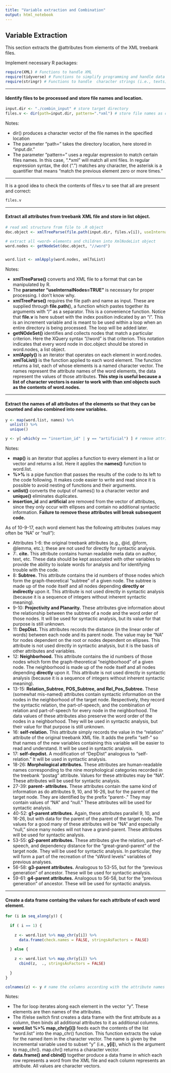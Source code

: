 ```yaml
---
title: "Variable extraction and Combination"
output: html_notebook
---
```



## Variable Extraction

This section extracts the @attributes from <word> elements of the XML treebank files.

Implement necessary R packages:

```r
require(XML) # Functions to handle XML
require(tidyverse) # Functions to simplify programming and handle data frames
require(stringr) # Functions to handle  character strings (i.e., texts)
```


***

#### Identify files to be processed and store file names and location.

```r
input.dir <- "./combin_input" # store target directory
files.v <- dir(path=input.dir, pattern=".*xml") # store file names as character vector
```
Notes:

* dir() produces a character vector of the file names in the specified location
* The parameter "path=" takes the directory location, here stored in "input.dir."
* The parameter "pattern=" uses a regular expression to match certain files names. In this case, ".*xml" will match all xml files. In regular expression syntax, the dot (".") matches any character, the asterisk is a quantifier that means "match the previous element zero or more times."

***
It is a good idea to check the contents of files.v to see that all are present and correct:

```r
files.v
```

***

#### Extract all attributes from treebank XML file and store in list object.

```r
# read xml structure from file to .R object
doc.object <- xmlTreeParse(file.path(input.dir, files.v[i]), useInternalNodes=TRUE)

# extract all <word> elements and children into XmlNodeList object
word.nodes <- getNodeSet(doc.object, "//word")


word.list <- xmlApply(word.nodes, xmlToList)

```
Notes:

* **xmlTreeParse()** converts and XML file to a format that can be manipulated by R.
* The **parameter "useInternalNodes=TRUE"** is necessary for proper processing. I don't know why.
* **xmlTreeParse()** requires the file path and name as input. These are supplied through **file.path(**), a function which pastes together its arguments with "/" as a separator. This is a convenience function. Notice that **file.v** is here subset with the index position indicated by an "i". This is an increment variable and is meant to be used within a loop when an entire directory is being processed.  The loop will be added later.
* **getNOdeSet()** identifies and collects nodes that match a particular criterion. Here the XQuery syntax "//word" is that criterion. This notation indicates that every word node in doc.object should be stored in word.nodes, a list object.
* **xmlApply()** is an iterator that operates on each element in word.nodes. **xmlToList()** is the function applied to each word element. The function returns a list, each of whose elements is a named character vector.  The names represent the attribute names of the word elements, the data represent the values of those attributes. **This step is useful because a list of character vectors is easier to work with than xml objects such as the contents of word.nodes.**

***

#### Extract the names of all attributes of the <word> elements so that they can be counted and also combined into new variables.

```r
y <- map(word.list, names) %>%
  unlist() %>%
  unique()

y <- y[-which(y == "insertion_id" | y == "artificial") ] # remove attributes associated only with ellipses.

```
Notes:

* **map()** is an iterator that applies a function to every element in a list or vector and returns a list. Here it applies the **names()** function to word.list.
* **%>%** is a pipe function that passes the results of the code to its left to the code following. It makes code easier to write and read since it is possible to avoid nesting of functions and their arguments.
* **unlist()** converts the output of names() to a character vector and **unique()** eliminates duplicates.
* **insertion_id** and **artificial** are removed from the vector of attributes, since they only occur with ellipses and contain no additional syntactic information. **Failure to remove these attributes will break subsequent code.**


As of 10-9-17, each word element has the following attributes (values may often be "NA" or "null"):

* Attributes 1-6: the original treebank attributes (e.g., @id, @form, @lemma, etc.); these are not used for directly for syntactic analysis.
* 7:. **cite.** This attribute contains human readable meta data on author, text, etc. These data should be kept associated with other variables to provide the ability to isolate words for analysis and for identifying trouble with the code.
* 8: **Subtree.** This attribute contains the id numbers of those nodes which form the graph-theoretical "subtree" of a given node. The subtree is made up of the node itself and all nodes depending **directly or indirectly** upon it. This attribute is not used directly in syntactic analysis (because it is a sequence of integers without inherent syntactic meaning).
* 9-10: **Projectivity and Planarity.** These attributes give information about the relationship between the subtree of a node and the word order of those nodes. It will be used for syntactic analysis, but its value for that purpose is still unknown.
* 11: **DepDist.** This attributes records the distance (in the linear order of words) between each node and its parent node. The value may be "NA" for nodes dependent on the root or nodes dependent on ellipses. This attribute is not used directly in syntactic analysis, but it is the basis of other attributes and variables.
* 12: **Neighborhood.** This attribute contains the id numbers of those nodes which form the graph-theoretical "neighborhood" of a given node. The neighborhood is made up of the node itself and all nodes depending **directly**  upon it. This attribute is not used directly in syntactic analysis (because it is a sequence of integers without inherent syntactic meaning).
* 13-15: **Relation_Subtree, POS_Subtree, and Rel_Pos_Subtree.** These (somewhat mis-named) attributes contain syntactic information on the nodes in the neighborhood of the target node. Respectively, they record the syntactic relation, the part-of-speech, and the combination of relation and part-of-speech for every node in the neighborhood. The data values of these attributes also preserve the word order of the nodes in a neighborhood. They will be used in syntactic analysis, but their value for that purpose is still unknown.
* 16: **self-relation.** This attribute simply records the value in the "relation" attribute of the original treebank XML file. It adds the prefix "self-" so that names of the new variables containing this variable will be easier to read and understand. It will be used in syntactic analysis.
* 17: **self-depdist.** A modification of "DepDist" analogous to "self-relation." It will be used in syntactic analysis.
* 18-26: **Morphological attributes.** These attributes are human-readable names corresponding to the nine morphological categories recorded in the treebank "postag" attribute. Values for these attributes may be "NA". These attributes will be used for syntactic analysis.
* 27-39: **parent- attributes.** These attributes contain the same kind of information as do attributes 9, 10, and 16-26, but for the parent of the target node. They are identified by the prefix "parent-." They may contain values of "NA" and "null." These attributes will be used for syntactic analysis.
* 40-52: **g1-parent attributes.** Again, these attributes parallel 9, 10, and 16-26, but with data for the parent of the parent of the target node. The values for a good many of these attributes will be "NA" and especially "null," since many nodes will not have a grand-parent. These attributes will be used for syntactic analysis. 
* 53-55: **g2-parent attributes.** These attributes give the relation, part-of-speech, and dependency distance for the "great-grand-parent" of the target node. They will be used for syntactic analysis. In particular, they will form a part of the recreation of the "sWord levels" variables of previous analyses.
* 56-58: **g3-parent attributes.** Analogous to 53-55, but for the "previous generation" of ancestor. These will be used for syntactic analysis.
* 59-61: **g4-parent attributes.** Analogous to 56-58, but for the "previous generation" of ancestor. These will be used for syntactic analysis.

***

#### Create a data frame containg the values for each attribute of each word element.


```r
for (i in seq_along(y)) {
  
  if ( i == 1) {
    
    z <- word.list %>% map_chr(y[i]) %>%
      data.frame(check.names = FALSE, stringsAsFactors = FALSE)
    
  } else {
    
    z <- word.list %>% map_chr(y[i]) %>%
      cbind(z,  ., stringsAsFactors = FALSE)
    
  }
}

colnames(z) <- y # name the columns according with the attribute names

```

Notes:

* The for loop iterates along each element in the vector "y". These elements are then names of the attributes.
* The if/else switch first creates a data frame with the first attribute as a column, then binds all additional attributes to it as additional columns.
* **word.list %>% map_chr(y[i])** feeds each the contents of the list "word.list" into the map_chr() function.  This function extracts the value for the named item in the character vector. The name is given by the incremental variable used to subset "y" (i.e., **y[i]**), which is the argument to map_chr(). map.chr() returns a character vector.
* **data.frame() and cbind()** together produce a data frame in which each row represents a word from the XML file and each column represents an attribute. All values are character vectors.
